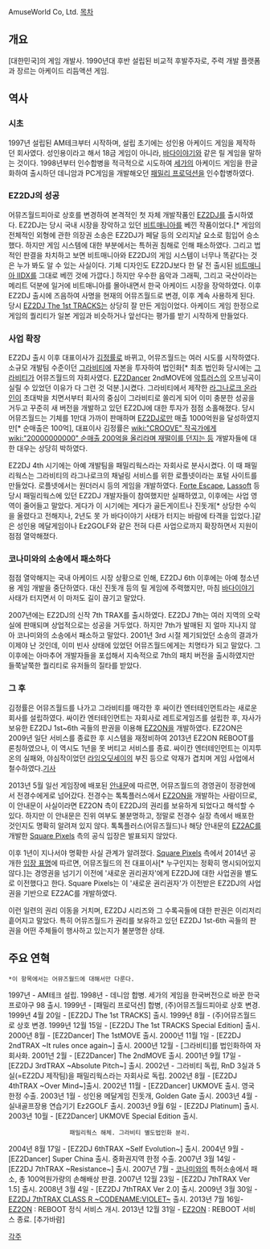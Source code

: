 AmuseWorld Co, Ltd.
[[목차]]

== 개요 ==
[대한민국]의 게임 개발사. 1990년대 후반 설립된 비교적 후발주자로, 주력 개발 플랫폼과 장르는 아케이드 리듬액션 게임.
== 역사 ==
=== 시초 ===
1997년 설립된 AM테크부터 시작하며, 설립 초기에는 성인용 아케이드 게임을 제작하던 회사였다. 성인용이라고 해서 18금 게임이 아니라, [[바다이야기]]와 같은 릴 게임을 말하는 것이다. 1998년부터 인수합병을 적극적으로 시도하여 [[세가]]의 아케이드 게임을 한글화하여 출시하던 데니암과 PC게임을 개발해오던 [[패밀리 프로덕션]]을 인수합병하였다.
=== EZ2DJ의 성공 ===
어뮤즈월드피아로 상호를 변경하여 본격적인 첫 자체 개발작품인 [[EZ2DJ]]를 출시하였다. EZ2DJ는 당시 국내 시장을 장악하고 있던 [[비트매니아]]를 베낀 작품이었다.[* 게임의 전체적인 외형에 관한 의장권 소송은 EZ2DJ가 페달 등의 오리지날 요소로 힘입어 승소했다. 하지만 게임 시스템에 대한 부분에서는 특허권 침해로 인해 패소하였다. 그리고 법적인 판결을 차치하고 보면 비트매니아와 EZ2DJ의 게임 시스템이 너무나 똑같다는 것은 누가 봐도 알 수 있는 사실이다. 기체 디자인도 EZ2DJ보다 한 달 전 출시된 [[비트매니아 IIDX]]를 그대로 베낀 것에 가깝다.] 하지만 우수한 음악과 그래픽, 그리고 국산이라는 메리트 덕분에 일거에 비트매니아를 몰아내면서 한국 아케이드 시장을 장악하였다. 이후 EZ2DJ 출시에 즈음하여 사명을 현재의 어뮤즈월드로 변경, 이후 계속 사용하게 된다. 당시 [[EZ2DJ The 1st TRACKS]]는 상당히 잘 만든 게임이었다. 아케이드 게임 한정으로 게임의 퀄리티가 일본 게임과 비슷하거나 앞선다는 평가를 받기 시작하게 만들었다.
=== 사업 확장 ===
EZ2DJ 출시 이후 대표이사가 [[김정률]]로 바뀌고, 어뮤즈월드는 여러 시도를 시작하였다. 소규모 개발팀 수준이던 [[그라비티]]에 자본을 투자하여 법인화[* 최초 법인화 당시에는 [[그라비티]]가 어뮤즈월드의 자회사였다. [[EZ2Dancer]] 2ndMOVE에 [[악튜러스]]의 오프닝곡이 실릴 수 있었던 이유가 다 그런 것 덕분.]시켰다. 그라비티에서 제작한 [[라그나로크 온라인]]이 초대박을 치면서부터 회사의 중심이 그라비티로 쏠리게 되어 이미 충분한 성공을 거두고 꾸준히 새 버전을 개발하고 있던 EZ2DJ에 대한 투자가 점점 소홀해졌다. 당시 어뮤즈월드는 기체를 1만대 가까이 판매하며 [[EZ2DJ]]로만 매출 1000억원을 달성하였지만[* 순매출은 100억], 대표이사 김정률은 [[wiki:"CROOVE" 작곡가]]에게 [[wiki:"20000000000" 순매출 200억을 올리라며 재떨이를 던지는 등]] 개발자들에 대한 대우는 상당히 박하였다.

EZ2DJ 4th 시기에는 아예 개발팀을 패밀리웍스라는 자회사로 분사시켰다. 이 때 패밀리웍스는 그라비티의 라그나로크의 채널링 서비스를 위한 로플넷이라는 포털 사이트를 만들었다. 로플넷에서는 원더러시 등의 게임을 개발하였다. [[Forte Escape]], [[Lassoft]] 등 당시 패밀리웍스에 있던 EZ2DJ 개발자들이 참여했지만 실패하였고, 이후에는 사업 영역이 줄어들고 말았다. 게다가 이 시기에는 게다가 골든게이트나 진돗개[* 상당한 수익을 올렸다고 전해지나, 2년도 못 가 바다이야기 사태가 터지는 바람에 타격을 입었다.]같은 성인용 메달게임이나 Ez2GOLF와 같은 전혀 다른 사업으로까지 확장하면서 지원이 점점 열악해졌다.
=== 코나미와의 소송에서 패소하다 ===
점점 열악해지는 국내 아케이드 시장 상황으로 인해, EZ2DJ 6th 이후에는 아예 청소년용 게임 개발을 중단하였다. 대신 진돗개 등의 릴 게임에 주력했지만, 마침 [[바다이야기]] 사태가 터지면서 이 마저도 길이 끊기고 말았다.

2007년에는 EZ2DJ의 신작 7th TRAX를 출시하였다. EZ2DJ 7th는 여러 지역의 오락실에 판매되며 상업적으로는 성공을 거두었다. 하지만 7th가 발매된 지 얼마 지나지 않아 코나미와의 소송에서 패소하고 말았다. 2001년 3rd 시절 제기되었던 소송의 결과가 이제야 난 것인데, 이미 빈사 상태에 있었던 어뮤즈월드에게는 치명타가 되고 말았다. 그 이후에는 아마추어 개발자들을 포섭해서 지속적으로 7th의 패치 버전을 출시하였지만 들쭉날쭉한 퀄리티로 유저들의 질타를 받았다.
=== 그 후 ===
김정률은 어뮤즈월드를 나가고 그라비티를 매각한 후 싸이칸 엔터테인먼트라는 새로운 회사를 설립하였다. 싸이칸 엔터테인먼트는 자회사로 레트로게임즈를 설립한 후, 자사가 보유한 EZ2DJ 1st~6th 곡들의 판권을 이용해 [[EZ2ON]]을 개발하였다. EZ2ON은 2009년 일단 서비스를 종료한 후 시스템을 재정비하여 2013년 EZ2ON REBOOT를 론칭하였으나, 이 역시도 1년을 못 버티고 서비스를 종료. 싸이칸 엔터테인먼트는 이지투온의 실패와, 야심작이었던 [[라임오딧세이]]의 부진 등으로 악재가 겹치며 게임 사업에서 철수하였다.[http://news.naver.com/main/read.nhn?mode=LSD&mid=sec&sid1=105&oid=347&aid=0000048162 기사]

2013년 5월 일선 게임장에 배포된 [http://toez2dj.net/zeroboard/zboard.php?id=c_ez2dj2&no=277925 안내문]에 따르면, 어뮤즈월드의 경영권이 정광현에서 전경수에게로 넘어갔다. 전경수는 톡톡플러스에서 [[EZ2ON]]을 개발하는 사람이므로, 이 안내문이 사실이라면 EZ2ON 측이 EZ2DJ의 권리를 보유하게 되었다고 해석할 수 있다. 하지만 이 안내문은 진위 여부도 불분명하고, 정말로 전경수 실장 측에서 배포한 것인지도 명확히 알려져 있지 않다. 톡톡플러스(어뮤즈월드)나 해당 안내문의 [[EZ2AC]]를 개발한 [[Square Pixels]] 측의 공식 입장은 발표되지 않았다.

이후 1년이 지나서야 명확한 사실 관계가 알려졌다. [[Square Pixels]] 측에서 2014년 공개한 [https://twitter.com/SQ_PIXELS/status/436787482961518592 입장 표명]에 따르면, 어뮤즈월드의 전 대표이사[* 누구인지는 정확히 명시되어있지 않다.]는 경영권을 넘기기 이전에 '새로운 권리권자'에게 EZ2DJ에 대한 사업권을 별도로 이전했다고 한다. Square Pixels는 이 '새로운 권리권자'가 이전받은 EZ2DJ의 사업권을 기반으로 EZ2AC를 개발하였다.

이런 일련의 권리 이동을 거치며, EZ2DJ 시리즈와 그 수록곡들에 대한 판권은 이리저리 흩어지고 말았다. 특히 어뮤즈월드가 권리를 보유하고 있던 EZ2DJ 1st-6th 곡들의 판권을 어떤 주체들이 행사하고 있는지가 불분명한 상태.
== 주요 연혁 ==
 *이 항목에서는 어뮤즈월드에 대해서만 다룬다.
1997년 - AM테크 설립.
1998년 - 데니암 합병. 세가의 게임을 한국버전으로 바꾼 한국프로야구 98 출시.
1999년 - [패밀리 프로덕션] 합병, (주)어뮤즈월드피아로 상호 변경.
1999년 4월 20일 - [EZ2DJ The 1st TRACKS] 출시.
1999년 8월 - (주)어뮤즈월드로 상호 변경.
1999년 12월 15일 - [EZ2DJ The 1st TRACKS Special Edition] 출시.
2000년 8월 - [EZ2Dancer] The 1stMOVE 출시.
2000년 11월 1일 - [EZ2DJ 2ndTRAX ~It rules once again~] 출시.
2000년 12월 - [그라비티]를 법인화하여 자회사화.
2001년 2월 - [EZ2Dancer] The 2ndMOVE 출시.
2001년 9월 17일 - [EZ2DJ 3rdTRAX ~Absolute Pitch~] 출시.
2002년 - 그라비티 독립, RnD 3실과 5실(=EZ2DJ 제작팀)을 패밀리웍스라는 자회사로 독립.
2002년 8월 - [EZ2DJ 4thTRAX ~Over Mind~]출시.
2002년 11월 - [EZ2Dancer] UKMOVE 출시. 영국 한정 수출.
2003년 1월 - 성인용 메달게임 진돗개, Golden Gate 출시.
2003년 4월 - 실내골프장용 연습기기 Ez2GOLF 출시.
2003년 9월 6일 - [EZ2DJ Platinum] 출시.
2003년 10월 - [EZ2Dancer] UKMOVE Special Edition 출시.
                  패밀리웍스 해체. 그라비티 별도법인화 분리.
2004년 8월 17일 - [EZ2DJ 6thTRAX ~Self Evolution~] 출시.
2004년 9월 - [EZ2Dancer] Super China 출시. 중화권지역 한정 수출.
2007년 3월 14일 - [EZ2DJ 7thTRAX ~Resistance~] 출시.
2007년 7월 - [[코나미]]와의 특허소송에서 패소, 총 100억원가량의 손해배상 판결.
2007년 12월 23일 - [EZ2DJ 7thTRAX Ver 1.5] 출시.
2008년 3월 4일 - [EZ2DJ 7thTRAX Ver 2.0] 출시.
2009년 3월 30일 - [[EZ2DJ 7thTRAX CLASS R ~CODENAME:VIOLET~]] 출시.
2013년 7월 16일- [[EZ2ON]] : REBOOT 정식 서비스 개시.
2013년 12월 31일 - [[EZ2ON]] : REBOOT 서비스 종료.
[추가바람]

[[각주]]
